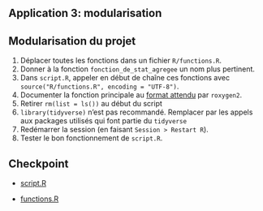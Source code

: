 ## Application 3: modularisation

:::{.callout-tip collapse="true" icon=false}
## Modularisation du projet


:::{.incremental}

1. Déplacer toutes les fonctions dans un fichier `R/functions.R`.
2. Donner à la fonction `fonction_de_stat_agregee` un nom plus pertinent.
3. Dans `script.R`, appeler en début de chaîne ces fonctions avec `source("R/functions.R", encoding = "UTF-8")`.
4. Documenter la fonction principale au [format attendu](https://cran.r-project.org/web/packages/roxygen2/vignettes/roxygen2.html) par `roxygen2`.
4. Retirer `rm(list = ls())` au début du script
5. `library(tidyverse)` n'est pas recommandé. Remplacer par les appels aux packages utilisés qui font partie du `tidyverse`
5. Redémarrer la session (en faisant `Session > Restart R`).
6. Tester le bon fonctionnement de `script.R`.
:::

:::

## Checkpoint

- [script.R](https://raw.githubusercontent.com/InseeFrLab/formation-bonnes-pratiques-R/main/R/checkpoints/application3/script.R)

- [functions.R](https://raw.githubusercontent.com/InseeFrLab/formation-bonnes-pratiques-R/main/R/checkpoints/application3/functions.R)
